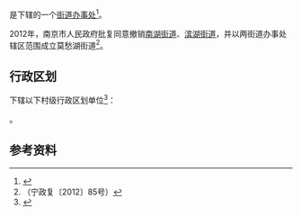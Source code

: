 {{中国乡级行政区|32/01/05/011/000}}

'''{{PAGENAMEBASE}}'''是{{PRC admin/fullname|32/01/05/011/000|3}}下辖的一个[[街道办事处|街道办事处]]<ref>{{PRC admin/ref sgc|{{PRC admin/parent|32/01/05/011/000}}}}</ref>。

2012年，南京市人民政府批复同意撤销[[南湖街道_(南京市)|南湖街道]]、[[滨湖街道_(南京市)|滨湖街道]]，并以两街道办事处辖区范围成立莫愁湖街道<ref>（宁政复〔2012〕85号）</ref>。

== 行政区划 ==
{{PAGENAMEBASE}}下辖以下村级行政区划单位<ref>{{PRC admin/ref sgc|32/01/05/011/000}}</ref>：

{{PRC admin/children|32/01/05/011/000}}。

== 参考资料 ==
{{reflist}}

{{江苏行政区划小作品}}
{{PRC admin/navcat|32/01/05/011/000}}